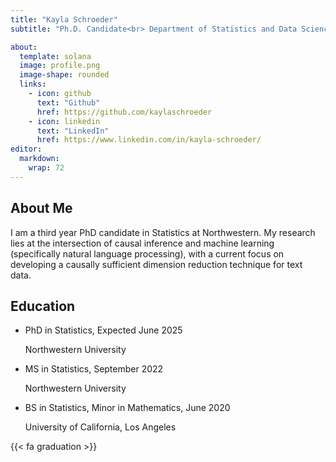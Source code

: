 ```yaml
---
title: "Kayla Schroeder"
subtitle: "Ph.D. Candidate<br> Department of Statistics and Data Science,<br> Northwestern University"

about: 
  template: solana
  image: profile.png
  image-shape: rounded
  links: 
    - icon: github
      text: "Github"
      href: https://github.com/kaylaschroeder 
    - icon: linkedin
      text: "LinkedIn"
      href: https://www.linkedin.com/in/kayla-schroeder/
editor: 
  markdown: 
    wrap: 72
---
```


## About Me

I am a third year PhD candidate in Statistics at Northwestern. My research lies at the intersection of causal inference and machine learning (specifically natural language processing), with a current focus on developing a causally sufficient dimension reduction technique for text data.


## Education

<ul class="ul-edu fa-ul"><li><i class="fa-li fa fa-graduation-cap"></i> <div class="description"> <p class="course"> PhD in Statistics, Expected June 2025 </p><p class="institution">Northwestern University</p></div></li> <li><i class="fa-li fa fa-graduation-cap"></i> <div class="description"> <p class="course"> MS in Statistics, September 2022 </p><p class="institution">Northwestern University</p></div></li><li><i class="fa-li fa fa-graduation-cap"></i><div class="description"><p class="course">BS in Statistics, Minor in Mathematics, June 2020</p><p class="institution">University of California, Los Angeles</p></div></li></ul>

{{< fa graduation >}}




